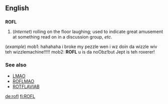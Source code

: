 ==English==
==={{initialism}}===
'''ROFL'''

#(''Internet'') rolling on the floor laughing; used to indicate great amusement at something read on in a discussion group, ''etc''.
(''example'') mob1: hahahaha i broke my pezzle wen i wz doin da wizzle wiv teh wizzlemachine!!!!! mob2: '''ROFL''' u is da noObz!but Jept is teh roxerer!
===See also===
*[[LMAO]]
*[[ROFLMAO]]
*[[ROTFLAVIAB]]

[[de:rofl]]
[[fi:ROFL]]